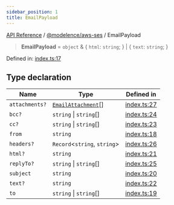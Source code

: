 ```yaml
---
sidebar_position: 1
title: EmailPayload
---
```


[API Reference](/api-reference/@modelence/aws-ses/type-aliases/../../../index) / [@modelence/aws-ses](/api-reference/@modelence/aws-ses/type-aliases/../index) / EmailPayload

> **EmailPayload** = `object` & \{ `html`: `string`; \} \| \{ `text`: `string`; \}

Defined in: [index.ts:17](https://github.com/modelence/modelence/blob/532bd9d6d1803acfaae9221933b66252aeb7e028/packages/aws-ses/src/index.ts#L17)

## Type declaration

| Name | Type | Defined in |
| ------ | ------ | ------ |
| `attachments?` | [`EmailAttachment`](/api-reference/@modelence/aws-ses/type-aliases/EmailAttachment)[] | [index.ts:27](https://github.com/modelence/modelence/blob/532bd9d6d1803acfaae9221933b66252aeb7e028/packages/aws-ses/src/index.ts#L27) |
| `bcc?` | `string` \| `string`[] | [index.ts:24](https://github.com/modelence/modelence/blob/532bd9d6d1803acfaae9221933b66252aeb7e028/packages/aws-ses/src/index.ts#L24) |
| `cc?` | `string` \| `string`[] | [index.ts:23](https://github.com/modelence/modelence/blob/532bd9d6d1803acfaae9221933b66252aeb7e028/packages/aws-ses/src/index.ts#L23) |
| `from` | `string` | [index.ts:18](https://github.com/modelence/modelence/blob/532bd9d6d1803acfaae9221933b66252aeb7e028/packages/aws-ses/src/index.ts#L18) |
| `headers?` | `Record`\<`string`, `string`\> | [index.ts:26](https://github.com/modelence/modelence/blob/532bd9d6d1803acfaae9221933b66252aeb7e028/packages/aws-ses/src/index.ts#L26) |
| `html?` | `string` | [index.ts:21](https://github.com/modelence/modelence/blob/532bd9d6d1803acfaae9221933b66252aeb7e028/packages/aws-ses/src/index.ts#L21) |
| `replyTo?` | `string` \| `string`[] | [index.ts:25](https://github.com/modelence/modelence/blob/532bd9d6d1803acfaae9221933b66252aeb7e028/packages/aws-ses/src/index.ts#L25) |
| `subject` | `string` | [index.ts:20](https://github.com/modelence/modelence/blob/532bd9d6d1803acfaae9221933b66252aeb7e028/packages/aws-ses/src/index.ts#L20) |
| `text?` | `string` | [index.ts:22](https://github.com/modelence/modelence/blob/532bd9d6d1803acfaae9221933b66252aeb7e028/packages/aws-ses/src/index.ts#L22) |
| `to` | `string` \| `string`[] | [index.ts:19](https://github.com/modelence/modelence/blob/532bd9d6d1803acfaae9221933b66252aeb7e028/packages/aws-ses/src/index.ts#L19) |
